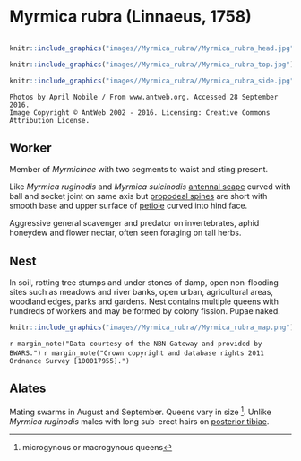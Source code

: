 # **Myrmica rubra** (Linnaeus, 1758)

```marginfigure
```

```r
knitr::include_graphics("images//Myrmica_rubra//Myrmica_rubra_head.jpg")
```

```r
knitr::include_graphics("images//Myrmica_rubra//Myrmica_rubra_top.jpg")
```

```r
knitr::include_graphics("images//Myrmica_rubra//Myrmica_rubra_side.jpg")
```

```block
Photos by April Nobile / From www.antweb.org. Accessed 28 September 2016.
Image Copyright © AntWeb 2002 - 2016. Licensing: Creative Commons Attribution License.
```


## Worker
Member of *Myrmicinae* with two segments to waist and sting present.

Like *Myrmica ruginodis* and *Myrmica sulcinodis* [antennal scape](#glossary) curved with ball and socket joint on same axis but [propodeal spines](#glossary) are short with smooth base and upper surface of [petiole](#glossary) curved into hind face.

Aggressive general scavenger and predator on invertebrates, aphid honeydew and flower nectar, often seen foraging on tall herbs.

## Nest
In soil, rotting tree stumps and under stones of damp, open non-flooding sites such as meadows and river banks, open urban, agricultural areas, woodland edges, parks and gardens. Nest contains multiple queens with hundreds of workers and may be formed by colony fission. Pupae naked.

```r
knitr::include_graphics("images//Myrmica_rubra//Myrmica_rubra_map.png")
```
`r margin_note("Data courtesy of the NBN Gateway and provided by BWARS.")`
`r margin_note("Crown copyright and database rights 2011 Ordnance Survey [100017955].")`

## Alates
Mating swarms in August and September. Queens vary in size ^[microgynous or macrogynous queens]. Unlike *Myrmica ruginodis* males with long sub-erect hairs on [posterior tibiae](#glossary).

\pagebreak